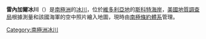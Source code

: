 {{Coord|78|22|S|163|8|E||display=title}}

'''雷內加爾冰川'''（{{lang-en|Renegar Glacier}}）是[[南極洲|南極洲]]的[[冰川|冰川]]，位於[[維多利亞地|維多利亞地]]的[[斯科特海岸|斯科特海岸]]，[[美國地質調查局|美國地質調查局]]根據測量和該國海軍的空中照片繪入地圖，現時由[[南極條約體系|南極條約體系]]管理。

{{DEFAULTSORT:Renegar Glacier}}
[[Category:南極洲冰川|Category:南極洲冰川]]


{{ScottCoast-geo-stub}}